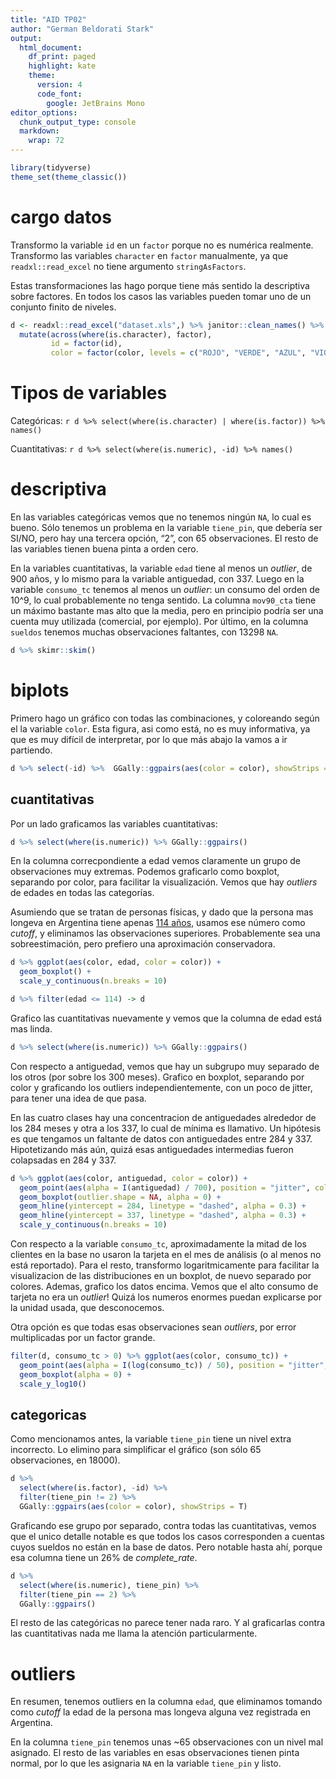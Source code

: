 ```yaml
---
title: "AID TP02"
author: "German Beldorati Stark"
output:
  html_document:
    df_print: paged
    highlight: kate
    theme:
      version: 4
      code_font: 
        google: JetBrains Mono
editor_options:
  chunk_output_type: console
  markdown:
    wrap: 72
---
```


```r
library(tidyverse)
theme_set(theme_classic())
```

# cargo datos

Transformo la variable `id` en un `factor` porque no es numérica realmente. Transformo
las variables `character` en `factor` manualmente, ya que `readxl::read_excel` 
no tiene argumento `stringAsFactors`.

Estas transformaciones las hago porque tiene más sentido la descriptiva sobre factores.
En todos los casos las variables pueden tomar uno de un conjunto finito de niveles.

```r
d <- readxl::read_excel("dataset.xls",) %>% janitor::clean_names() %>%
  mutate(across(where(is.character), factor),
         id = factor(id),
         color = factor(color, levels = c("ROJO", "VERDE", "AZUL", "VIOLETA")))
```

# Tipos de variables

Categóricas: `r d %>% select(where(is.character) | where(is.factor)) %>% names()`

Cuantitativas: `r d %>% select(where(is.numeric), -id) %>% names()`

# descriptiva

En las variables categóricas vemos que no tenemos ningún `NA`, lo cual es bueno.
Sólo tenemos un problema en la variable `tiene_pin`, que debería ser SI/NO, pero hay
una tercera opción, "2", con 65 observaciones. El resto de las variables tienen buena
pinta a orden cero.

En la variables cuantitativas, la variable `edad` tiene al menos un _outlier_, de 900 años, y lo mismo para la variable antiguedad, con 337. Luego en la variable `consumo_tc` tenemos al menos un _outlier_: un consumo del orden de 10^9, lo cual probablemente no tenga sentido. La columna `mov90_cta` tiene un máximo bastante mas alto que la media, pero en principio podría ser una cuenta muy utilizada (comercial, por ejemplo). Por último, en la columna `sueldos` tenemos muchas observaciones faltantes, con 13298 `NA`.


```r
d %>% skimr::skim()
```

# biplots

Primero hago un gráfico con todas las combinaciones, y coloreando según el la variable
`color`. Esta figura, asi como está, no es muy informativa, ya que es muy difícil de interpretar, 
por lo que más abajo la vamos a ir partiendo.

```r
d %>% select(-id) %>%  GGally::ggpairs(aes(color = color), showStrips = T)
```

## cuantitativas

Por un lado graficamos las variables cuantitativas:

```r
d %>% select(where(is.numeric)) %>% GGally::ggpairs()
```

En la columna correcpondiente a edad vemos claramente un grupo de observaciones muy extremas.
Podemos graficarlo como boxplot, separando por color, para facilitar la visualización. 
Vemos que hay _outliers_ de edades en todas las categorías. 

Asumiendo que se tratan de personas físicas, y dado que la persona mas longeva en 
Argentina tiene apenas [114 años](https://gerontology.wikia.org/wiki/List_of_oldest_people_from_Argentina),
usamos  ese número como _cutoff_, y eliminamos las observaciones superiores. 
Probablemente  sea una sobreestimación, pero prefiero una aproximación conservadora.

```r
d %>% ggplot(aes(color, edad, color = color)) +
  geom_boxplot() +
  scale_y_continuous(n.breaks = 10)

d %>% filter(edad <= 114) -> d
```

Grafico las cuantitativas nuevamente y vemos que la columna de edad está mas linda.

```r
d %>% select(where(is.numeric)) %>% GGally::ggpairs()
```

Con respecto a antiguedad, vemos que hay un subgrupo muy separado de los otros (por
sobre los 300 meses). Grafico en boxplot, separando por color y graficando los outliers
independientemente, con un poco de jitter, para tener una idea de que pasa. 

En las cuatro clases hay una concentracion de antiguedades alrededor de los 284 meses y otra a los 337,
lo cual de mínima es llamativo. Un hipótesis es que tengamos un faltante de datos con antiguedades
entre 284 y 337. Hipotetizando más aún, quizá esas antiguedades intermedias fueron
colapsadas en 284 y 337.

```r
d %>% ggplot(aes(color, antiguedad, color = color)) +
  geom_point(aes(alpha = I(antiguedad) / 700), position = "jitter", color = "gray" ) + 
  geom_boxplot(outlier.shape = NA, alpha = 0) +
  geom_hline(yintercept = 284, linetype = "dashed", alpha = 0.3) +
  geom_hline(yintercept = 337, linetype = "dashed", alpha = 0.3) +
  scale_y_continuous(n.breaks = 10)
```

Con respecto a la variable `consumo_tc`, aproximadamente la mitad de los clientes
en la base no usaron la tarjeta en el mes de análisis (o al menos no está reportado).
Para el resto, transformo logaritmicamente para facilitar la visualizacion de las
distribuciones en un boxplot, de nuevo separado por colores. Ademas, grafico los datos encima.
Vemos que el alto consumo de tarjeta no era un _outlier_! Quizá los numeros enormes
puedan explicarse por la unidad usada, que desconocemos.

Otra opción es que todas esas observaciones sean _outliers_, por error multiplicadas
por un factor grande.

```r
filter(d, consumo_tc > 0) %>% ggplot(aes(color, consumo_tc)) + 
  geom_point(aes(alpha = I(log(consumo_tc)) / 50), position = "jitter", color = "gray") + 
  geom_boxplot(alpha = 0) +
  scale_y_log10()
```


## categoricas

Como mencionamos antes, la variable `tiene_pin` tiene un nivel extra incorrecto.
Lo elimino para simplificar el gráfico (son sólo 65 observaciones, en 18000).

```r
d %>%
  select(where(is.factor), -id) %>% 
  filter(tiene_pin != 2) %>% 
  GGally::ggpairs(aes(color = color), showStrips = T)
```

Graficando ese grupo por separado, contra todas las cuantitativas, vemos que el unico
detalle notable es que todos los casos corresponden a cuentas cuyos sueldos no están
en la base de datos. Pero notable hasta ahí, porque esa columna tiene un 26% de _complete_rate_.

```r
d %>%
  select(where(is.numeric), tiene_pin) %>%
  filter(tiene_pin == 2) %>%
  GGally::ggpairs()
```

El resto de las categóricas no parece tener nada raro. Y al graficarlas contra las
cuantitativas nada me llama la atención particularmente.

# outliers

En resumen, tenemos outliers en la columna `edad`, que eliminamos tomando como _cutoff_ la edad
de la persona mas longeva alguna vez registrada en Argentina. 

En la columna `tiene_pin` tenemos unas ~65 observaciones con un nivel mal asignado.
El resto de las variables en esas observaciones tienen pinta normal, por lo que 
les asignaria `NA` en la variable `tiene_pin` y listo.

